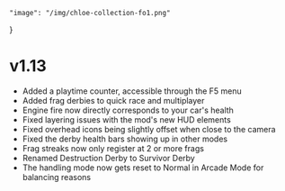 	"image": "/img/chloe-collection-fo1.png"
}

# v1.13

- Added a playtime counter, accessible through the F5 menu
- Added frag derbies to quick race and multiplayer
- Engine fire now directly corresponds to your car's health
- Fixed layering issues with the mod's new HUD elements
- Fixed overhead icons being slightly offset when close to the camera
- Fixed the derby health bars showing up in other modes
- Frag streaks now only register at 2 or more frags
- Renamed Destruction Derby to Survivor Derby
- The handling mode now gets reset to Normal in Arcade Mode for balancing reasons
